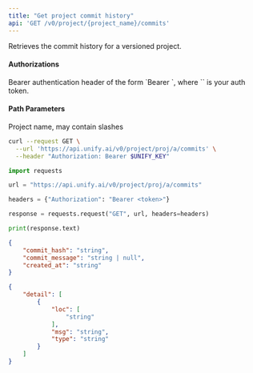 ```yaml
---
title: "Get project commit history"
api: 'GET /v0/project/{project_name}/commits'
---
```

Retrieves the commit history for a versioned project.

#### Authorizations

<ParamField header="Authorization" type="string" required="true">
  Bearer authentication header of the form `Bearer <token>`, where `<token>` is your auth token.
</ParamField>

#### Path Parameters

<ParamField query="project_name" type="string" required="true">
Project name, may contain slashes
</ParamField>

<RequestExample>

```bash cURL
curl --request GET \
  --url 'https://api.unify.ai/v0/project/proj/a/commits' \
  --header "Authorization: Bearer $UNIFY_KEY"
```

```python Python
import requests

url = "https://api.unify.ai/v0/project/proj/a/commits"

headers = {"Authorization": "Bearer <token>"}

response = requests.request("GET", url, headers=headers)

print(response.text)
```

</RequestExample>
<ResponseExample>

```json 200
{
    "commit_hash": "string",
    "commit_message": "string | null",
    "created_at": "string"
}
```

```json 422
{
    "detail": [
        {
            "loc": [
                "string"
            ],
            "msg": "string",
            "type": "string"
        }
    ]
}
```

</ResponseExample>
